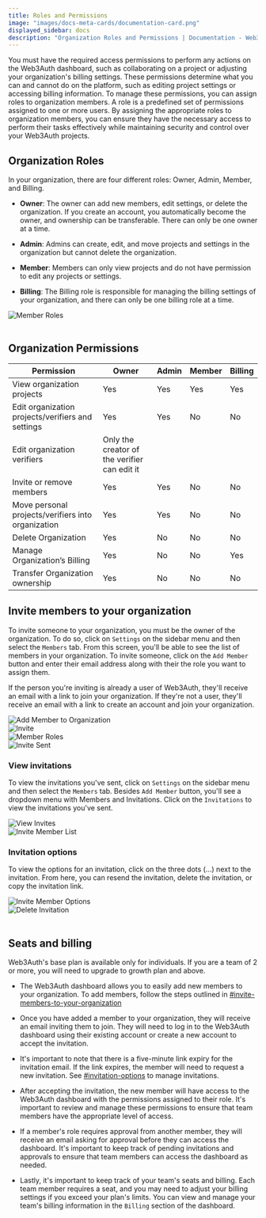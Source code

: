 ```yaml
---
title: Roles and Permissions
image: "images/docs-meta-cards/documentation-card.png"
displayed_sidebar: docs
description: "Organization Roles and Permissions | Documentation - Web3Auth"
---
```



You must have the required access permissions to perform any actions on the Web3Auth dashboard, such as collaborating on a project or adjusting your
organization's billing settings. These permissions determine what you can and cannot do on the platform, such as editing project settings or accessing
billing information. To manage these permissions, you can assign roles to organization members. A role is a predefined set of permissions assigned to
one or more users. By assigning the appropriate roles to organization members, you can ensure they have the necessary access to perform their tasks
effectively while maintaining security and control over your Web3Auth projects.

## Organization Roles

In your organization, there are four different roles: Owner, Admin, Member, and Billing.

- **Owner**: The owner can add new members, edit settings, or delete the organization. If you create an account, you automatically become the owner,
  and ownership can be transferable. There can only be one owner at a time.

- **Admin**: Admins can create, edit, and move projects and settings in the organization but cannot delete the organization.

- **Member**: Members can only view projects and do not have permission to edit any projects or settings.

- **Billing**: The Billing role is responsible for managing the billing settings of your organization, and there can only be one billing role at a
  time.

<div style={{ flexBasis: "300px", flexGrow: "1", textAlign: "center" }}>
  <img src={MemberRoles} style={{ alignSelf: "center", maxWidth: "100%" }} alt="Member Roles" />
</div>
<br />

## Organization Permissions

| Permission                                         | Owner                                        | Admin | Member | Billing |
| -------------------------------------------------- | -------------------------------------------- | ----- | ------ | ------- |
| View organization projects                         | Yes                                          | Yes   | Yes    | Yes     |
| Edit organization projects/verifiers and settings  | Yes                                          | Yes   | No     | No      |
| Edit organization verifiers                        | Only the creator of the verifier can edit it |
| Invite or remove members                           | Yes                                          | Yes   | No     | No      |
| Move personal projects/verifiers into organization | Yes                                          | Yes   | No     | No      |
| Delete Organization                                | Yes                                          | No    | No     | No      |
| Manage Organization’s Billing                      | Yes                                          | No    | No     | Yes     |
| Transfer Organization ownership                    | Yes                                          | No    | No     | No      |

## Invite members to your organization

To invite someone to your organization, you must be the owner of the organization. To do so, click on `Settings` on the sidebar menu and then select
the `Members` tab. From this screen, you'll be able to see the list of members in your organization. To invite someone, click on the `Add Member`
button and enter their email address along with their the role you want to assign them.

If the person you're inviting is already a user of Web3Auth, they'll receive an email with a link to join your organization. If they're not a user,
they'll receive an email with a link to create an account and join your organization.

<div style={{ flexBasis: "300px", flexGrow: "1", textAlign: "center" }}>
  <img src={InviteButton} style={{ alignSelf: "center", maxWidth: "100%" }} alt="Add Member to Organization" />
</div>
<div style={{ flexBasis: "300px", flexGrow: "1", textAlign: "center" }}>
  <img src={InviteModal} style={{ alignSelf: "center", maxWidth: "100%" }} alt="Invite" />
</div>

<div style={{ flexBasis: "300px", flexGrow: "1", textAlign: "center" }}>
  <img src={MemberRoles} style={{ alignSelf: "center", maxWidth: "100%" }} alt="Member Roles" />
</div>

<div style={{ flexBasis: "300px", flexGrow: "1", textAlign: "center" }}>
  <img src={InviteSent} style={{ alignSelf: "center", maxWidth: "100%" }} alt="Invite Sent" />
</div>

### View invitations

To view the invitations you've sent, click on `Settings` on the sidebar menu and then select the `Members` tab. Besides `Add Member` button, you'll
see a dropdown menu with Members and Invitations. Click on the `Invitations` to view the invitations you've sent.

<div style={{ flexBasis: "300px", flexGrow: "1", textAlign: "center" }}>
  <img src={ViewInvite} style={{ alignSelf: "center", maxWidth: "100%" }} alt="View Invites" />
</div>

<div style={{ flexBasis: "300px", flexGrow: "1", textAlign: "center" }}>
  <img src={InviteMemberList} style={{ alignSelf: "center", maxWidth: "100%" }} alt="Invite Member List" />
</div>

### Invitation options

To view the options for an invitation, click on the three dots (…) next to the invitation. From here, you can resend the invitation, delete the
invitation, or copy the invitation link.

<div style={{ flexBasis: "300px", flexGrow: "1", textAlign: "center" }}>
  <img src={InviteMemberOptions} style={{ alignSelf: "center", maxWidth: "100%" }} alt="Invite Member Options" />
</div>

<div style={{ flexBasis: "300px", flexGrow: "1", textAlign: "center" }}>
  <img src={DeleteInvitation} style={{ alignSelf: "center", maxWidth: "100%" }} alt="Delete Invitation" />
</div>
<br />

## Seats and billing

Web3Auth's base plan is available only for individuals. If you are a team of 2 or more, you will need to upgrade to growth plan and above.

- The Web3Auth dashboard allows you to easily add new members to your organization. To add members, follow the steps outlined in
  [#invite-members-to-your-organization](#invite-members-to-your-organization)

- Once you have added a member to your organization, they will receive an email inviting them to join. They will need to log in to the Web3Auth
  dashboard using their existing account or create a new account to accept the invitation.

- It's important to note that there is a five-minute link expiry for the invitation email. If the link expires, the member will need to request a new
  invitation. See [#invitation-options](#invitation-options) to manage invitations.

- After accepting the invitation, the new member will have access to the Web3Auth dashboard with the permissions assigned to their role. It's
  important to review and manage these permissions to ensure that team members have the appropriate level of access.

- If a member's role requires approval from another member, they will receive an email asking for approval before they can access the dashboard. It's
  important to keep track of pending invitations and approvals to ensure that team members can access the dashboard as needed.

- Lastly, it's important to keep track of your team's seats and billing. Each team member requires a seat, and you may need to adjust your billing
  settings if you exceed your plan's limits. You can view and manage your team's billing information in the `Billing` section of the dashboard.

